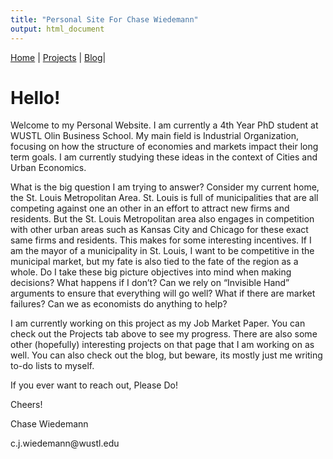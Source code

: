 ```yaml
---
title: "Personal Site For Chase Wiedemann"
output: html_document
---
```


[Home](https://chasewiedemann.github.io/index.html)  \| [Projects](https://chasewiedemann.github.io/Site/Projects/projects.html)  \| [Blog](https://chasewiedemann.github.io/Site/blog.html)\|

# Hello! 

Welcome to my Personal Website. I am currently a 4th Year PhD student at WUSTL Olin Business School. My main field is Industrial Organization, focusing on how the structure of economies and markets impact their long term goals. I am currently studying these ideas in the context of Cities and Urban Economics. 

What is the big question I am trying to answer? Consider my current home, the St. Louis Metropolitan Area. St. Louis is full of municipalities that are all competing against one an other in an effort to attract new firms and residents. But the St. Louis Metropolitan area also engages in competition with other urban areas such as Kansas City and Chicago for these exact same firms and residents. This makes for some interesting incentives. If I am the mayor of a municipality in St. Louis, I want to be competitive in the municipal market, but my fate is also tied to the fate of the region as a whole. Do I take these big picture objectives into mind when making decisions? What happens if I don't? Can we rely on "Invisible Hand" arguments to ensure that everything will go well? What if there are market failures? Can we as economists do anything to help?    

I am currently working on this project as my Job Market Paper. You can check out the Projects tab above to see my progress. There are also some other (hopefully) interesting projects on that page that I am working on as well. You can also check out the blog, but beware, its mostly just me writing to-do lists to myself.

If you ever want to reach out, Please Do! 

Cheers!

Chase Wiedemann

c.j.wiedemann@wustl.edu